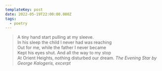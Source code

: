 ```yaml
---
templateKey: post
date: 2022-05-19T22:00:00.000Z
tags:
  - poetry
---
```

> A tiny hand start pulling at my sleeve.<br/>
> In his sleep the child I never had was reaching<br/>
> Out for me, while the father I never became<br/>
> Kept his eyes shut. And all the way to my stop<br/>
> At Orient Heights, nothing disturbed our dream.
> <cite>The Evening Star by George Kalogeris, excerpt</cite>
